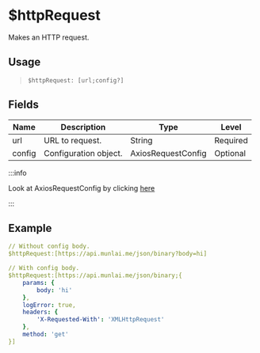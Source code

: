 # $httpRequest
Makes an HTTP request.

## Usage
> `$httpRequest: [url;config?]`

## Fields
| Name        | Description                               | Type               | Level    |
| ----------- | ----------------------------------------- | ------------------ | -------- |
| url         | URL to request.                           | String             | Required |
| config      | Configuration object.                     | AxiosRequestConfig | Optional | 

:::info

Look at AxiosRequestConfig by clicking [here](https://axios-http.com/docs/req_config)

:::

## Example
```yaml
// Without config body.
$httpRequest:[https://api.munlai.me/json/binary?body=hi]

// With config body.
$httpRequest:[https://api.munlai.me/json/binary;{
    params: {
        body: 'hi'
    },
    logError: true,
    headers: {
        'X-Requested-With': 'XMLHttpRequest'
    },
    method: 'get'
}]
```